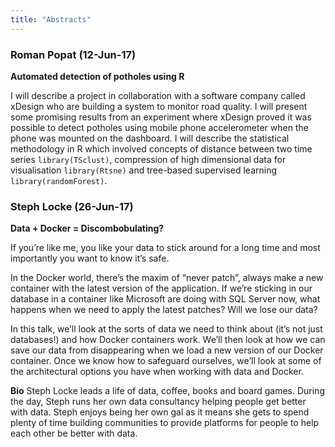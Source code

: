 ```yaml
---
title: "Abstracts"
---
```


### Roman Popat (12-Jun-17)

__Automated detection of potholes using R__

I will describe a project in collaboration with a software company called xDesign who are building a system to monitor road quality. I will present some promising results from an experiment where xDesign proved it was possible to detect potholes using mobile phone accelerometer when the phone was mounted on the dashboard. I will describe the statistical methodology in R which involved concepts of distance between two time series `library(TSclust)`, compression of high dimensional data for visualisation `library(Rtsne)` and tree-based supervised learning `library(randomForest)`.


### Steph Locke (26-Jun-17)

__Data + Docker = Discombobulating?__

If you’re like me, you like your data to stick around for a long time and most importantly you want to know it’s safe.

In the Docker world, there’s the maxim of “never patch”, always make a new container with the latest version of the application. If we’re sticking in our database in a container like Microsoft are doing with SQL Server now, what happens when we need to apply the latest patches? Will we lose our data?

In this talk, we’ll look at the sorts of data we need to think about (it’s not just databases!) and how Docker containers work. We’ll then look at how we can save our data from disappearing when we load a new version of our Docker container. Once we know how to safeguard ourselves, we’ll look at some of the architectural options you have when working with data and Docker.

__Bio__ Steph Locke leads a life of data, coffee, books and board games. During the day, Steph runs her own data consultancy helping people get better with data. Steph enjoys being her own gal as it means she gets to spend plenty of time building communities to provide platforms for people to help each other be better with data.

